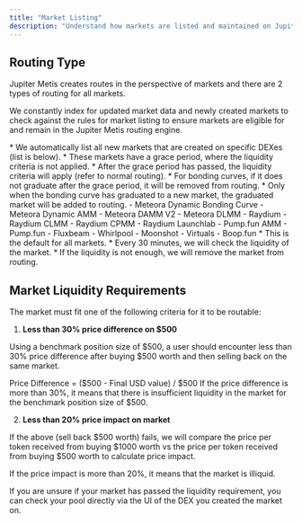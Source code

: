 ```yaml
---
title: "Market Listing"
description: "Understand how markets are listed and maintained on Jupiter."
---
```


## Routing Type

Jupiter Metis creates routes in the perspective of markets and there are 2 types of routing for all markets.

We constantly index for updated market data and newly created markets to check against the rules for market listing to ensure markets are eligible for and remain in the Jupiter Metis routing engine.

<Card title="Instant routing">
  * We automatically list all new markets that are created on specific DEXes (list is below).
  * These markets have a grace period, where the liquidity criteria is not applied.
  * After the grace period has passed, the liquidity criteria will apply (refer to normal routing).
  * For bonding curves, if it does not graduate after the grace period, it will be removed from routing.
    * Only when the bonding curve has graduated to a new market, the graduated market will be added to routing.

  <Accordion title="List of DEXes that are eligible for Instant Routing">
    - Meteora Dynamic Bonding Curve
    - Meteora Dynamic AMM
    - Meteora DAMM V2
    - Meteora DLMM
    - Raydium
    - Raydium CLMM
    - Raydium CPMM
    - Raydium Launchlab
    - Pump.fun AMM
    - Pump.fun
    - Fluxbeam
    - Whirlpool
    - Moonshot
    - Virtuals
    - Boop.fun
  </Accordion>
</Card>

<Card title="Normal routing">
  * This is the default for all markets.
  * Every 30 minutes, we will check the liquidity of the market.
  * If the liquidity is not enough, we will remove the market from routing.
</Card>

## Market Liquidity Requirements

The market must fit one of the following criteria for it to be routable:

1. **Less than 30\% price difference on \$500**

Using a benchmark position size of \$500, a user should encounter less than 30% price difference after buying \$500 worth and then selling back on the same market.

Price Difference = (\$500 - Final USD value) / \$500 If the price difference is more than 30%, it means that there is insufficient liquidity in the market for the benchmark position size of \$500.

2. **Less than 20\% price impact on market**

If the above (sell back \$500 worth) fails, we will compare the price per token received from buying \$1000 worth vs the price per token received from buying \$500 worth to calculate price impact.

If the price impact is more than 20\%, it means that the market is illiquid.

<Tip>
If you are unsure if your market has passed the liquidity requirement, you can check your pool directly via the UI of the DEX you created the market on.
</Tip>
